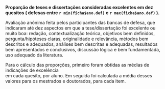 **Proporção de teses e dissertações consideradas excelentes em dez quesitos
( defesas entre `r min(ficha$ano.def)` e `r max(ficha$ano.def)` ).**

Avaliação anônima feita pelos participantes das bancas de defesa, 
que indicaram até dez aspectos em que a tese/dissertação foi excelente ou muito boa: 
redação, contextualização teórica, objetivos bem definidos, pergunta/hipóteses claras, 
originalidade e relevância, métodos bem descritos e adequados, 
análises bem descritas e adequadas, 
resultados bem apresentados e conclusivos, discussão lógica e bem fundamentada, uso adequado da literatura.

Para o cálculo das proporções, primeiro foram obtidas as médias de indicações de excelência  
em cada quesito, por aluno. Em seguida foi calculada a média desses valores para os mestrados e doutorados, para cada item.


